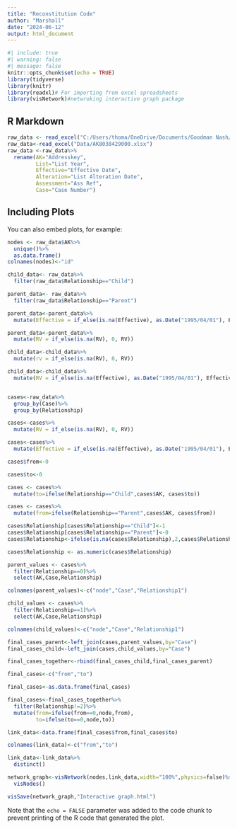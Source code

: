 ```yaml
---
title: "Reconstitution Code"
author: "Marshall"
date: "2024-06-12"
output: html_document
---
```


```r
#| include: true
#| warning: false
#| message: false
knitr::opts_chunk$set(echo = TRUE)
library(tidyverse)
library(knitr)
library(readxl)# For importing from excel spreadsheets
library(visNetwork)#netwroking interactive graph package


```

## R Markdown


```r
raw_data <- read_excel("C:/Users/thoma/OneDrive/Documents/Goodman Nash/Business-Rates/Data/AK8038429000.xlsx")
raw_data<-read_excel("Data/AK8038429000.xlsx")
raw_data <-raw_data%>%
  rename(AK="Addresskey",
         List="List Year",
         Effective="Effective Date",
         Alteration="List Alteration Date",
         Assessment="Ass Ref",
         Case="Case Number")

```

## Including Plots

You can also embed plots, for example:

```r

nodes <- raw_data$AK%>%
  unique()%>%
  as.data.frame()
colnames(nodes)<-"id"

child_data<- raw_data%>%
  filter(raw_data$Relationship=="Child")

parent_data<- raw_data%>%
  filter(raw_data$Relationship=="Parent")

parent_data<-parent_data%>%
  mutate(Effective = if_else(is.na(Effective), as.Date("1995/04/01"), Effective))

parent_data<-parent_data%>%
  mutate(RV = if_else(is.na(RV), 0, RV))

child_data<-child_data%>%
  mutate(rv = if_else(is.na(RV), 0, RV))

child_data<-child_data%>%
  mutate(RV = if_else(is.na(Effective), as.Date("1995/04/01"), Effective))


cases<-raw_data%>%
  group_by(Case)%>%
  group_by(Relationship)

cases<-cases%>%
  mutate(RV = if_else(is.na(RV), 0, RV))

cases<-cases%>%
  mutate(Effective = if_else(is.na(Effective), as.Date("1995/04/01"), Effective))

cases$from<-0

cases$to<-0

cases <- cases%>%
  mutate(to=ifelse(Relationship=="Child",cases$AK, cases$to))

cases <- cases%>%
  mutate(from=ifelse(Relationship=="Parent",cases$AK, cases$from))

cases$Relationship[cases$Relationship=="Child"]<-1
cases$Relationship[cases$Relationship=="Parent"]<-0
cases$Relationship<-ifelse(is.na(cases$Relationship),2,cases$Relationship)

cases$Relationship <- as.numeric(cases$Relationship)

parent_values <- cases%>%
  filter(Relationship==0)%>%
  select(AK,Case,Relationship)

colnames(parent_values)<-c("node","Case","Relationship1")

child_values <- cases%>%
  filter(Relationship==1)%>%
  select(AK,Case,Relationship)

colnames(child_values)<-c("node","Case","Relationship1")

final_cases_parent<-left_join(cases,parent_values,by="Case")
final_cases_child<-left_join(cases,child_values,by="Case")

final_cases_together<-rbind(final_cases_child,final_cases_parent)

final_cases<-c("from","to")

final_cases<-as.data.frame(final_cases)

final_cases<-final_cases_together%>%
  filter(Relationship!=2)%>%
  mutate(from=ifelse(from==0,node,from),
         to=ifelse(to==0,node,to))

link_data<-data.frame(final_cases$from,final_cases$to)

colnames(link_data)<-c("from","to")

link_data<-link_data%>%
  distinct()

network_graph<-visNetwork(nodes,link_data,width="100%",physics=false)%>%
  visNodes()

visSave(network_graph,"Interactive graph.html")

```

Note that the `echo = FALSE` parameter was added to the code chunk to prevent printing of the R code that generated the plot.
